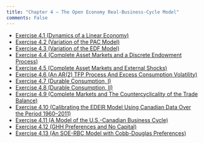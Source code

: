 ```yaml
---
title: "Chapter 4 – The Open Economy Real-Business-Cycle Model"
comments: False
---
```


- [Exercise 4.1 (Dynamics of a Linear Economy)](4_1.qmd)
- [Exercise 4.2 (Variation of the PAC Model)](4_2.qmd)
- [Exercise 4.3 (Variation of the EDF Model)](4_3.qmd)
- [Exercise 4.4 (Complete Asset Markets and a Discrete Endowment Process)](4_4.qmd)
- [Exercise 4.5 (Complete Asset Markets and External Shocks)](4_5.qmd)
- [Exercise 4.6 (An AR(2) TFP Process And Excess Consumption Volatility)](4_6.qmd)
- [Exercise 4.7 (Durable Consumption, I)](4_7.qmd)
- [Exercise 4.8 (Durable Consumption, II)](4_8.qmd)
- [Exercise 4.9 (Complete Markets and The Countercyclicality of the Trade Balance)](4_9.qmd)
- [Exercise 4.10 (Calibrating the EDEIR Model Using Canadian Data Over the Period 1960–2011)](4_10.qmd)
- [Exercise 4.11 (A Model of the U.S.-Canadian Business Cycle)](4_11.qmd)
- [Exercise 4.12 (GHH Preferences and No Capital)](4_12.qmd)
- [Exercise 4.13 (An SOE-RBC Model with Cobb-Douglas Preferences)](4_13.qmd)